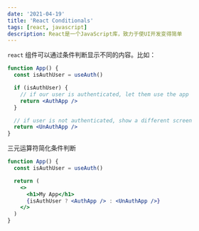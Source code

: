 ```yaml
---
date: '2021-04-19'
title: 'React Conditionals'
tags: [react, javascript]
description: React是一个JavaScript库，致力于使UI开发变得简单
---
```


`react` 组件可以通过条件判断显示不同的内容。比如：

```jsx
function App() {
  const isAuthUser = useAuth()

  if (isAuthUser) {
    // if our user is authenticated, let them use the app
    return <AuthApp />
  }

  // if user is not authenticated, show a different screen
  return <UnAuthApp />
}
```

三元运算符简化条件判断

```jsx
function App() {
  const isAuthUser = useAuth()

  return (
    <>
      <h1>My App</h1>
      {isAuthUser ? <AuthApp /> : <UnAuthApp />}
    </>
  )
}
```
